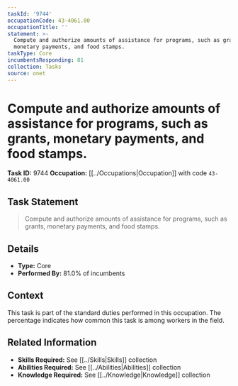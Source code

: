 ```yaml
---
taskId: '9744'
occupationCode: 43-4061.00
occupationTitle: ''
statement: >-
  Compute and authorize amounts of assistance for programs, such as grants,
  monetary payments, and food stamps.
taskType: Core
incumbentsResponding: 81
collection: Tasks
source: onet
---
```

# Compute and authorize amounts of assistance for programs, such as grants, monetary payments, and food stamps.

**Task ID:** 9744
**Occupation:** [[../Occupations|Occupation]] with code `43-4061.00`

## Task Statement

> Compute and authorize amounts of assistance for programs, such as grants, monetary payments, and food stamps.

## Details

- **Type:** Core
- **Performed By:** 81.0% of incumbents

## Context

This task is part of the standard duties performed in this occupation. The percentage indicates how common this task is among workers in the field.

## Related Information

- **Skills Required:** See [[../Skills|Skills]] collection
- **Abilities Required:** See [[../Abilities|Abilities]] collection
- **Knowledge Required:** See [[../Knowledge|Knowledge]] collection

